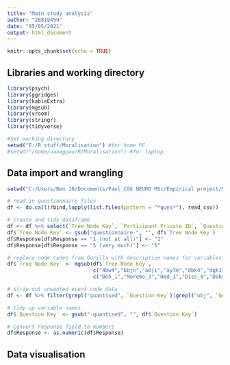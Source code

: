 ```yaml
---
title: "Main study analysis"
author: "28819459"
date: "05/05/2021"
output: html_document
---
```


```r
knitr::opts_chunk$set(echo = TRUE)
```

## Libraries and working directory
```r

library(psych)
library(ggridges)
library(kableExtra)
library(mgsub)
library(vroom)
library(stringr)
library(tidyverse)

#Set working directory
setwd("E:/R stuff/Moralisation") #for home PC
#setwd("/home/vanagpau/R/Moralisation") #for laptop

```


## Data import and wrangling
```r

setwd("C:/Users/Ben 10/Documents/Paul COG NEURO MSc/Empirical project/MAIN study dummy data")

# read in questionnaire files
df <- do.call(rbind,lapply(list.files(pattern = "*ques*"), read_csv))

# create and tidy dataframe
df <- df %>% select(`Tree Node Key`, `Participant Private ID`, `Question Key`, Response) 
df$`Tree Node Key` <- gsub("questionnaire-", "", df$`Tree Node Key`)
df$Response[df$Response == "1 (not at all)"] <- "1"
df$Response[df$Response == "5 (very much)"] <- "5"

# replace node codes from Gorilla with descriptive names for variables
df$`Tree Node Key` <- mgsub(df$`Tree Node Key`, 
                            c("4bw4","6bjn","a8ji","ay7m","dbk4","dgk1","ekt9","i1ol","kgzr","ooth","ottq","q986","rujl","trbd","u4a6","u6pg","ud7d","udca","y2xo","zbd1","fd9l","v1sb","qtcg","ksqr","webp"), 
                            c("Beh_1","Moremo_3","Hed_1","Diss_4","Debrief","Moremo_1","Morcog_3","Moral_3","Moral_4","Moremo_4","Beh_2","Consent","Diss_3","Hed_4","Moral_1","Diss_1","Hed_3","Morcog_1","Morcog_4","MIS","Moremo_2","Morcog_2","Diss_2","Moral_2","Hed_2"))

# strip out unwanted event code data
df <- df %>% filter(grepl("quantised", `Question Key`)|grepl("obj", `Question Key`))

# tidy up variable names
df$`Question Key` <- gsub("-quantised", "", df$`Question Key`)

# Convert response field to numbers
df$Response <- as.numeric(df$Response)

```

## Data visualisation
```r




```
